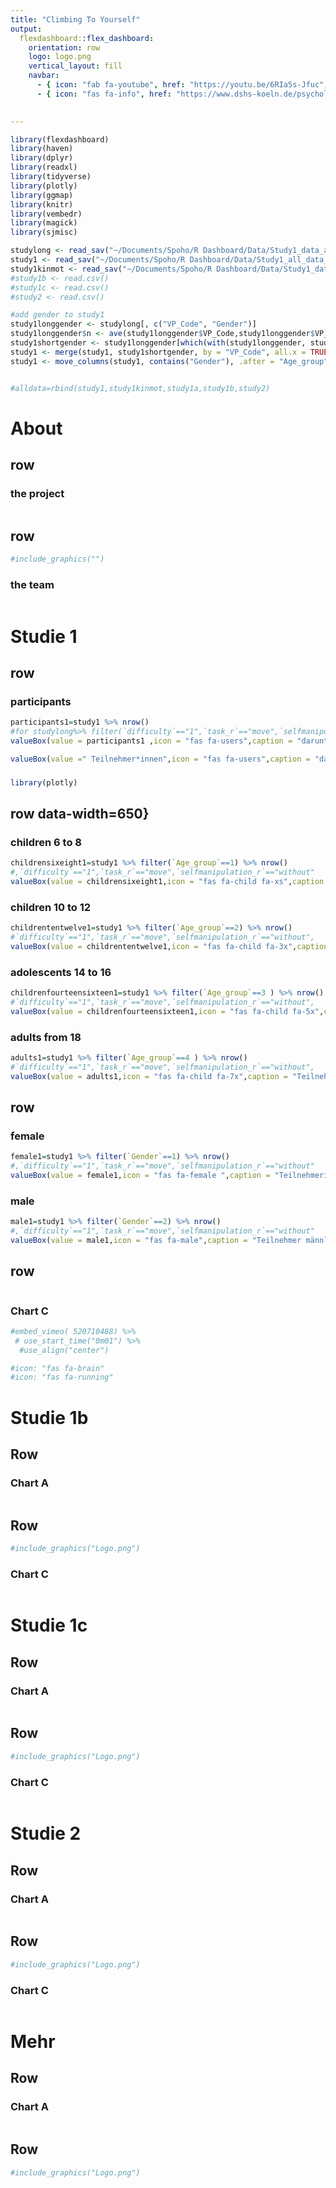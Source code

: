 ```yaml
---
title: "Climbing To Yourself"
output: 
  flexdashboard::flex_dashboard:
    orientation: row
    logo: logo.png
    vertical_layout: fill
    navbar: 
      - { icon: "fab fa-youtube", href: "https://youtu.be/6RIa5s-Jfuc", align: right }
      - { icon: "fas fa-info", href: "https://www.dshs-koeln.de/psychologisches-institut/initiativen-transferprojekte/climbing-to-yourself/", align: right }

      
---
```


<style>                     
.navbar {
  background-color:black;
  border-color:white;
  font-size:1.3em;}
.navbar-logo img {
    position: absolute;
    right: 90px;
</style> 


```r

library(flexdashboard)
library(haven)
library(dplyr)
library(readxl)
library(tidyverse)
library(plotly)
library(ggmap)
library(knitr)
library(vembedr)
library(magick)
library(sjmisc)

studylong <- read_sav("~/Documents/Spoho/R Dashboard/Data/Study1_data_all_but_kinematics_N104_1872lines_long.sav")
study1 <- read_sav("~/Documents/Spoho/R Dashboard/Data/Study1_all_data_except_kinematics_N104_short_1row.sav")
study1kinmot <- read_sav("~/Documents/Spoho/R Dashboard/Data/Study1_data_all_incl_kinematics_N104_624lines_long_motor_only.sav")
#study1b <- read.csv()
#study1c <- read.csv()
#study2 <- read.csv()

#add gender to study1
study1longgender <- studylong[, c("VP_Code", "Gender")]
study1longgender$n <- ave(study1longgender$VP_Code,study1longgender$VP_Code, FUN=seq_along)
study1shortgender <- study1longgender[which(with(study1longgender, study1longgender$n == 1)), ] 
study1 <- merge(study1, study1shortgender, by = "VP_Code", all.x = TRUE)
study1 <- move_columns(study1, contains("Gender"), .after = "Age_group")


#alldata=rbind(study1,study1kinmot,study1a,study1b,study2)

```
About 
===
row {data-width=650}
-----------------------------------------------------------------------
### the project


```r

```


row {data-width=350}
-----------------------------------------------------------------------


```r
#include_graphics("")

```

### the team

```r

```
Studie 1
===
row {data-height=1500}
-----------------------------------------------------------------------

### participants  

```r

participants1=study1 %>% nrow()
#for studylong%>% filter(`difficulty`=="1",`task_r`=="move",`selfmanipulation_r`=="without") %>% nrow()
valueBox(value = participants1 ,icon = "fas fa-users",caption = "darunter...",color = "grey")

valueBox(value =" Teilnehmer*innen",icon = "fas fa-users",caption = "darunter...",color = "grey")
```

### 

```r
library(plotly)


```

row data-width=650}
-----------------------------------------------------------------------

### children 6 to 8 

```r

childrensixeight1=study1 %>% filter(`Age_group`==1) %>% nrow()
#,`difficulty`=="1",`task_r`=="move",`selfmanipulation_r`=="without"
valueBox(value = childrensixeight1,icon = "fas fa-child fa-xs",caption = "Teilnehmer*innen 6-8 Jahre",color = "grey")

```

### children 10 to 12 

```r

childrententwelve1=study1 %>% filter(`Age_group`==2) %>% nrow()
#`difficulty`=="1",`task_r`=="move",`selfmanipulation_r`=="without",
valueBox(value = childrententwelve1,icon = "fas fa-child fa-3x",caption = "Teilnehmer*innen 10-12 Jahre",color = "grey")


```

### adolescents 14 to 16

```r

childrenfourteensixteen1=study1 %>% filter(`Age_group`==3 ) %>% nrow()
#`difficulty`=="1",`task_r`=="move",`selfmanipulation_r`=="without",
valueBox(value = childrenfourteensixteen1,icon = "fas fa-child fa-5x",caption = "Teilnehmer*innen 14-16 Jahre",color = "grey")

```

### adults from 18 

```r

adults1=study1 %>% filter(`Age_group`==4 ) %>% nrow()
#`difficulty`=="1",`task_r`=="move",`selfmanipulation_r`=="without",
valueBox(value = adults1,icon = "fas fa-child fa-7x",caption = "Teilnehmer*innen Erwachsen",color = "grey")

```

row {data-width=350}
-----------------------------------------------------------------------

### female

```r

female1=study1 %>% filter(`Gender`==1) %>% nrow()
#,`difficulty`=="1",`task_r`=="move",`selfmanipulation_r`=="without"
valueBox(value = female1,icon = "fas fa-female ",caption = "Teilnehmerinnen weiblich",color = "grey")

```

### male

```r

male1=study1 %>% filter(`Gender`==2) %>% nrow()
#,`difficulty`=="1",`task_r`=="move",`selfmanipulation_r`=="without"
valueBox(value = male1,icon = "fas fa-male",caption = "Teilnehmer männlich",color = "grey")

```

row {data-width=350}
-----------------------------------------------------------------------

```r

```

### Chart C

```r

#embed_vimeo( 520710488) %>%
 # use_start_time("0m01") %>%
  #use_align("center")

```

```r
#icon: "fas fa-brain"
#icon: "fas fa-running"

```

Studie 1b
===
Row {data-width=650}
-----------------------------------------------------------------------

### Chart A

```r

```

Row {data-width=350}
-----------------------------------------------------------------------


```r
#include_graphics("Logo.png")

```

### Chart C

```r

```

Studie 1c
===
Row {data-width=650}
-----------------------------------------------------------------------

### Chart A

```r

```

Row {data-width=350}
-----------------------------------------------------------------------


```r
#include_graphics("Logo.png")

```

### Chart C

```r

```

Studie 2
===
Row {data-width=650}
-----------------------------------------------------------------------

### Chart A

```r

```

Row {data-width=350}
-----------------------------------------------------------------------


```r
#include_graphics("Logo.png")

```

### Chart C

```r

```
Mehr  
===
Row {data-width=650}
-----------------------------------------------------------------------

### Chart A

```r

```


Row {data-width=350}
-----------------------------------------------------------------------



```r
#include_graphics("Logo.png")

```
